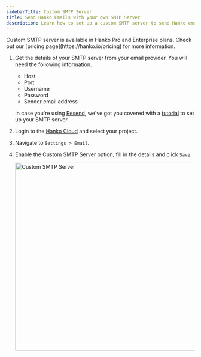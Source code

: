 ```yaml
---
sidebarTitle: Custom SMTP Server
title: Send Hanko Emails with your own SMTP Server
description: Learn how to set up a custom SMTP server to send Hanko emails through your own SMTP server.
---
```


<Note>
  Custom SMTP server is available in Hanko Pro and Enterprise plans. Check out our [pricing page](https://hanko.io/pricing) for more information.
</Note>

1. Get the details of your SMTP server from your email provider. You will need the following information. 

   - Host
   - Port
   - Username
   - Password
   - Sender email address

   In case you're using [Resend](https://resend.com), we've got you covered with a [tutorial](https://www.hanko.io/blog/send-hanko-auth-emails-from-your-domain-via-resend) to set up your SMTP server.

2. Login to the [Hanko Cloud](https://cloud.hanko.io) and select your project.

3. Navigate to `Settings > Email`.

4. Enable the Custom SMTP Server option, fill in the details and click `Save`.

   <Frame>
     <img
       src="/images/cloud-console/custom-smtp-server.png"
       alt="Custom SMTP Server"
       width="500"
       style={{ borderRadius: "0.5rem" }}
     />
   </Frame>
